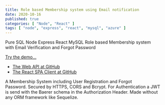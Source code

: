 ```yaml
---
title: Role based Membership system using Email notification
date: 2020-10-16
published: true
categories: [ "Node", "React" ]
tags: [ "node", "express", "react", "mysql", "azure" ]
---
```



Pure SQL Node Express React MySQL Role based Membership system with Email Verification and Forgot Password

<a href="https://users.persteenolsen.com" target="_blank">Try the demo...</a>

<ul>
<li><a href="https://github.com/persteenolsen/node-express-users-api" target="_blank">The Web API at GitHub</a></li>
<li><a href="https://github.com/persteenolsen/react-spa-users-client" target="_blank">The React SPA Client at GitHub</a></li>
</ul>

A Membership System including User Registration and Forgot Password. Secured by HTTPS, CORS and Bcrypt. For Authentication a JWT is send with the Baerer schema in the Authorization Header. Made without any ORM framework like Sequelize.



